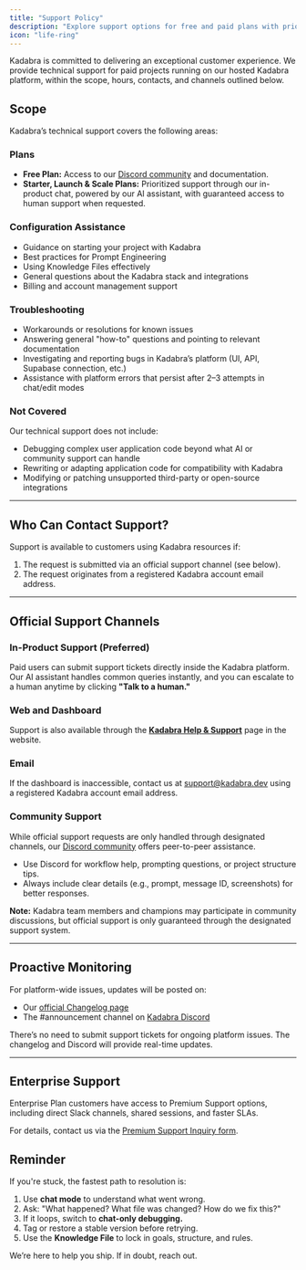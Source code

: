 ```yaml
---
title: "Support Policy"
description: "Explore support options for free and paid plans with prioritized assistance"
icon: "life-ring"
---
```


Kadabra is committed to delivering an exceptional customer experience. We provide technical support for paid projects running on our hosted Kadabra platform, within the scope, hours, contacts, and channels outlined below.

## **Scope**

Kadabra’s technical support covers the following areas:

### **Plans**

- **Free Plan:** Access to our [Discord community](https://discord.gg/kadabra-dev) and documentation.
- **Starter, Launch & Scale Plans:** Prioritized support through our in-product chat, powered by our AI assistant, with guaranteed access to human support when requested.

### **Configuration Assistance**

- Guidance on starting your project with Kadabra
- Best practices for Prompt Engineering
- Using Knowledge Files effectively
- General questions about the Kadabra stack and integrations
- Billing and account management support

### **Troubleshooting**

- Workarounds or resolutions for known issues
- Answering general "how-to" questions and pointing to relevant documentation
- Investigating and reporting bugs in Kadabra’s platform (UI, API, Supabase connection, etc.)
- Assistance with platform errors that persist after 2–3 attempts in chat/edit modes

### **Not Covered**

Our technical support does not include:

- Debugging complex user application code beyond what AI or community support can handle
- Rewriting or adapting application code for compatibility with Kadabra
- Modifying or patching unsupported third-party or open-source integrations

---

## **Who Can Contact Support?**

Support is available to customers using Kadabra resources if:

1. The request is submitted via an official support channel (see below).
2. The request originates from a registered Kadabra account email address.

---

## **Official Support Channels**

### **In-Product Support (Preferred)**

Paid users can submit support tickets directly inside the Kadabra platform. Our AI assistant handles common queries instantly, and you can escalate to a human anytime by clicking **"Talk to a human."**

### **Web and Dashboard**

Support is also available through the [**Kadabra Help & Support**](https://kadabra.dev/support) page in the website.

### **Email**

If the dashboard is inaccessible, contact us at [support@kadabra.dev](mailto:support@kadabra.dev) using a registered Kadabra account email address.

### **Community Support**

While official support requests are only handled through designated channels, our [Discord community](https://discord.gg/kadabra-dev) offers peer-to-peer assistance.

- Use Discord for workflow help, prompting questions, or project structure tips.
- Always include clear details (e.g., prompt, message ID, screenshots) for better responses.

**Note:** Kadabra team members and champions may participate in community discussions, but official support is only guaranteed through the designated support system.

---

## **Proactive Monitoring**

For platform-wide issues, updates will be posted on:

- Our [official Changelog page](https://docs.kadabra.dev/changelog)
- The #announcement channel on [Kadabra Discord](https://discord.gg/kadabra-dev)

There’s no need to submit support tickets for ongoing platform issues. The changelog and Discord will provide real-time updates.

---

## **Enterprise Support**

Enterprise Plan customers have access to Premium Support options, including direct Slack channels, shared sessions, and faster SLAs.

For details, contact us via the [Premium Support Inquiry form](https://cal.com/sebastian-schaaf/connect-with-kadabra).

## **Reminder**

If you're stuck, the fastest path to resolution is:

1. Use **chat mode** to understand what went wrong.
2. Ask: "What happened? What file was changed? How do we fix this?"
3. If it loops, switch to **chat-only debugging.**
4. Tag or restore a stable version before retrying.
5. Use the **Knowledge File** to lock in goals, structure, and rules.

We’re here to help you ship. If in doubt, reach out.